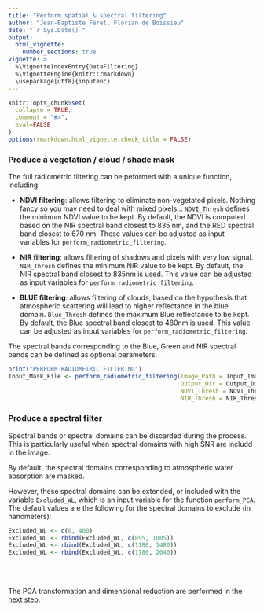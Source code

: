 ```yaml
---
title: "Perform spatial & spectral filtering"
author: "Jean-Baptiste Féret, Florian de Boissieu"
date: "`r Sys.Date()`"
output: 
  html_vignette:
    number_sections: true
vignette: >
  %\VignetteIndexEntry{DataFiltering}
  %\VignetteEngine{knitr::rmarkdown}
  \usepackage[utf8]{inputenc}
---
```


```r
knitr::opts_chunk$set(
  collapse = TRUE,
  comment = "#>",
  eval=FALSE
)
options(rmarkdown.html_vignette.check_title = FALSE)
```

### Produce a vegetation / cloud / shade mask

The full radiometric filtering can be peformed with a unique function, including: 

* **NDVI filtering**: allows filtering to eliminate non-vegetated pixels. Nothing fancy so you may need to deal with mixed pixels... `NDVI_Thresh` defines the minimum NDVI value to be kept. By default, the NDVI is computed based on the NIR spectral band closest to 835 nm, and the RED spectral band closest to 670 nm. These values can be adjusted as input variables for `perform_radiometric_filtering`. 

* **NIR filtering**: allows filtering of shadows and pixels with very low signal. `NIR_Thresh` defines the minimum NIR value to be kept. By default, the NIR spectral band closest to 835nm is used. This value can be adjusted as input variables for `perform_radiometric_filtering`. 

* **BLUE filtering**: allows filtering of clouds, based on the hypothesis that atmospheric scattering will lead to higher reflectance in the blue domain. `Blue_Thresh` defines the maximum Blue reflectance to be kept. By default, the Blue spectral band closest to 480nm is used. This value can be adjusted as input variables for `perform_radiometric_filtering`. 


The spectral bands corresponding to the Blue, Green and NIR spectral bands can be defined as optional parameters. 

```r
print("PERFORM RADIOMETRIC FILTERING")
Input_Mask_File <- perform_radiometric_filtering(Image_Path = Input_Image_File, Mask_Path = Input_Mask_File,
                                                 Output_Dir = Output_Dir, TypePCA = TypePCA,
                                                 NDVI_Thresh = NDVI_Thresh, Blue_Thresh = Blue_Thresh,
                                                 NIR_Thresh = NIR_Thresh)
```


### Produce a spectral filter

Spectral bands or spectral domains can be discarded during the process. This is particularly useful when spectral domains with high SNR are includd in the image. 

By default, the spectral domains corresponding to atmospheric water absorption are masked. 

However, these spectral domains can be extended, or included with the variable `Excluded_WL`, which is an input variable for the function `perform_PCA`. The default values are the following for the spectral domains to exclude (in nanometers):

```r
Excluded_WL <- c(0, 400)
Excluded_WL <- rbind(Excluded_WL, c(895, 1005))
Excluded_WL <- rbind(Excluded_WL, c(1180, 1480))
Excluded_WL <- rbind(Excluded_WL, c(1780, 2040))
```

<br/><br/>

The PCA transformation and dimensional reduction are performed in the [next step](https://jbferet.github.io/biodivMapR/articles/biodivMapR_04.html){target="_blank"}.
